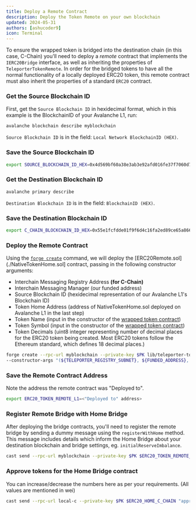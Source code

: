 ```yaml
---
title: Deploy a Remote Contract
description: Deploy the Token Remote on your own blockchain
updated: 2024-05-31
authors: [ashucoder9]
icon: Terminal
---
```



To ensure the wrapped token is bridged into the destination chain (in this case, C-Chain) you'll need to deploy a _remote_ contract that implements the `IERC20Bridge` interface, as well as inheriting the properties of `TeleporterTokenRemote`. In order for the bridged tokens to have all the normal functionality of a locally deployed ERC20 token, this remote contract must also inherit the properties of a standard `ERC20` contract.

<Steps>
<Step>

### Get the Source Blockchain ID

First, get the `Source Blockchain ID` in hexidecimal format, which in this example is the BlockchainID of your Avalanche L1, run:

```bash
avalanche blockchain describe myblockchain
```

`Source Blockchain ID` is in the field: `Local Network BlockchainID (HEX)`.

</Step>
<Step>

### Save the Source Blockchain ID

```bash
export SOURCE_BLOCKCHAIN_ID_HEX=0x4d569bf60a38e3ab3e92afd016fe37f7060d7d63c44e3378f42775bf82a7642d
```

</Step>
<Step>

### Get the Destination Blockchain ID

```bash
avalanche primary describe
```

`Destination Blockchain ID` is in the field: `BlockchainID (HEX)`.


</Step>
<Step>

### Save the Destination Blockchain ID

```bash
export C_CHAIN_BLOCKCHAIN_ID_HEX=0x55e1fcfdde01f9f6d4c16fa2ed89ce65a8669120a86f321eef121891cab61241
```

</Step>
<Step>

### Deploy the Remote Contract

Using the [`forge create`](https://book.getfoundry.sh/reference/forge/forge-create) command, we will deploy the [ERC20Remote.sol](./NativeTokenHome.sol] contract, passing in the following constructor arguments:

- Interchain Messaging Registry Address **(for C-Chain)**
- Interchain Messaging Manager (our funded address)
- Source Blockchain ID (hexidecimal representation of our Avalanche L1's Blockchain ID)
- Token Home Address (address of NativeTokenHome.sol deployed on Avalanche L1 in the last step)
- Token Name (input in the constructor of the [wrapped token contract](./ExampleWNATV.sol))
- Token Symbol (input in the constructor of the [wrapped token contract](./ExampleWNATV.sol))
- Token Decimals (uint8 integer representing number of decimal places for the ERC20 token being created. Most ERC20 tokens follow the Ethereum standard, which defines 18 decimal places.)

```bash
forge create --rpc-url myblockchain --private-key $PK lib/teleporter-token-bridge/contracts/src/TokenRemote/ERC20TokenRemote.sol:ERC20TokenRemote \
--constructor-args "(${TELEPORTER_REGISTRY_SUBNET}, ${FUNDED_ADDRESS}, ${C_CHAIN_BLOCKCHAIN_ID_HEX}, ${ERC20_HOME_BRIDGE_C_CHAIN})" "TOK" "TOK" 18
```

</Step>
<Step>

### Save the Remote Contract Address

Note the address the remote contract was "Deployed to".

```bash
export ERC20_TOKEN_REMOTE_L1=<"Deployed to" address>
```

</Step>
<Step>

### Register Remote Bridge with Home Bridge

After deploying the bridge contracts, you'll need to register the remote bridge by sending a dummy message using the `registerWithHome` method. This message includes details which inform the Home Bridge about your destination blockchain and bridge settings, eg. `initialReserveImbalance`.

```bash
cast send --rpc-url myblockchain --private-key $PK $ERC20_TOKEN_REMOTE_SUBNET "registerWithHome((address, uint256))" "(0x0000000000000000000000000000000000000000, 0)"
```

</Step>
<Step>

### Approve tokens for the Home Bridge contract

You can increase/decrease the numbers here as per your requirements. (All values are mentioned in wei)

```bash
cast send --rpc-url local-c --private-key $PK $ERC20_HOME_C_CHAIN "approve(address, uint256)" $ERC20_HOME_BRIDGE_C_CHAIN 2000000000000000000000
```

</Step>
</Steps>
